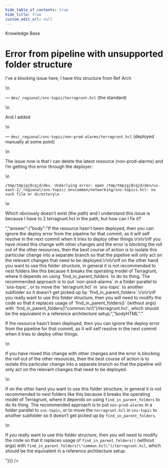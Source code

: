 ```yaml
---
hide_table_of_contents: true
hide_title: true
custom_edit_url: null
---
```



<CenterLayout>
<span className="title">Knowledge Base</span>
<h1>Error from pipeline with unsupported folder structure</h1>
<GitHub discussion={{"id":"D_kwDOF8slf84AO3hC","number":222,"author":{"login":"yorinasub17"},"title":"Error from pipeline with unsupported folder structure","body":"I've a blocking issue here, I have this structure from Ref Arch\r\n\r\n— `dev/_regional/sns-topic/terragrunt.hcl` (the standard)\r\n\r\nAnd I added\r\n\r\n— `dev/_regional/sns-topic/non-prod-alarms/terragrunt.hcl` (deployed manually at some point)\r\n\r\nThe issue now is that I can delete the latest resource (non-prod-alarms) and I’m getting this error through the deployer:\r\n\r\n```\r\n/tmp/tmpjgj8cqjd/dev. Underlying error: open /tmp/tmpjgj8cqjd/dev/us-east-2/_regional/sns-topic/_envcommon/networking/sns-topics.hcl: no such file or directory\r\n```\r\n\r\nWhich obviously doesn’t exist (the path) and I understand this issue is because I have to 2 terragrunt.hcl in the path, but how can I fix it?","bodyHTML":"<p dir=\"auto\">I've a blocking issue here, I have this structure from Ref Arch</p>\n<p dir=\"auto\">— <code class=\"notranslate\">dev/_regional/sns-topic/terragrunt.hcl</code> (the standard)</p>\n<p dir=\"auto\">And I added</p>\n<p dir=\"auto\">— <code class=\"notranslate\">dev/_regional/sns-topic/non-prod-alarms/terragrunt.hcl</code> (deployed manually at some point)</p>\n<p dir=\"auto\">The issue now is that I can delete the latest resource (non-prod-alarms) and I’m getting this error through the deployer:</p>\n<div class=\"snippet-clipboard-content notranslate position-relative overflow-auto\" data-snippet-clipboard-copy-content=\"/tmp/tmpjgj8cqjd/dev. Underlying error: open /tmp/tmpjgj8cqjd/dev/us-east-2/_regional/sns-topic/_envcommon/networking/sns-topics.hcl: no such file or directory\"><pre class=\"notranslate\"><code>/tmp/tmpjgj8cqjd/dev. Underlying error: open /tmp/tmpjgj8cqjd/dev/us-east-2/_regional/sns-topic/_envcommon/networking/sns-topics.hcl: no such file or directory\n</code></pre></div>\n<p dir=\"auto\">Which obviously doesn’t exist (the path) and I understand this issue is because I have to 2 terragrunt.hcl in the path, but how can I fix it?</p>","answer":{"body":"If the resource hasn't been deployed, then you can ignore the deploy error from the pipeline for that commit, as it will self resolve in the next commit when it tries to deploy other things.\r\n\r\nIf you have mixed this change with other changes and the error is blocking the roll out of the other resources, then the best course of action is to isolate this particular change into a separate branch so that the pipeline will only act on the relevant changes that need to be deployed.\r\n\r\nIf on the other hand you want to use this folder structure, in general it is not recommended to nest folders like this because it breaks the operating model of Terragrunt, where it depends on using `find_in_parent_folders` to do its thing. The recommended approach is to put `non-prod-alarms` in a folder parallel to `sns-topic`, or to move the `terragrunt.hcl` in `sns-topic` to another subfolder so it doesn’t get picked up by `find_in_parent_folders`.\r\n\r\nIf you really want to use this folder structure, then you will need to modify the code so that it replaces usage of `find_in_parent_folders()` (without args) with `find_in_parent_folders(\"common.hcl\")/terragrunt.hcl`, which should be the equivalent in a reference architecture setup.","bodyHTML":"<p dir=\"auto\">If the resource hasn't been deployed, then you can ignore the deploy error from the pipeline for that commit, as it will self resolve in the next commit when it tries to deploy other things.</p>\n<p dir=\"auto\">If you have mixed this change with other changes and the error is blocking the roll out of the other resources, then the best course of action is to isolate this particular change into a separate branch so that the pipeline will only act on the relevant changes that need to be deployed.</p>\n<p dir=\"auto\">If on the other hand you want to use this folder structure, in general it is not recommended to nest folders like this because it breaks the operating model of Terragrunt, where it depends on using <code class=\"notranslate\">find_in_parent_folders</code> to do its thing. The recommended approach is to put <code class=\"notranslate\">non-prod-alarms</code> in a folder parallel to <code class=\"notranslate\">sns-topic</code>, or to move the <code class=\"notranslate\">terragrunt.hcl</code> in <code class=\"notranslate\">sns-topic</code> to another subfolder so it doesn’t get picked up by <code class=\"notranslate\">find_in_parent_folders</code>.</p>\n<p dir=\"auto\">If you really want to use this folder structure, then you will need to modify the code so that it replaces usage of <code class=\"notranslate\">find_in_parent_folders()</code> (without args) with <code class=\"notranslate\">find_in_parent_folders(\"common.hcl\")/terragrunt.hcl</code>, which should be the equivalent in a reference architecture setup.</p>"}}} />

</CenterLayout>
  

<!-- ##DOCS-SOURCER-START
{
  "sourcePlugin": "github-discussions",
  "hash": "d66473f0a7cdba617351e64141bfc55b"
}
##DOCS-SOURCER-END -->
